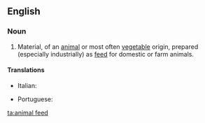 ==English==

===Noun===
{{en-noun|head=[[animal]] [[feed]]}}

# Material, of an [[animal]] or most often [[vegetable]] origin, prepared (especially industrially) as [[feed]] for domestic or farm animals.

====Translations====
{{trans-top|material}}
* Italian: {{t+|it|mangime}}
{{trans-mid}}
* Portuguese: {{t+|pt|ração|f}}
{{trans-bottom}}

[[ta:animal feed]]